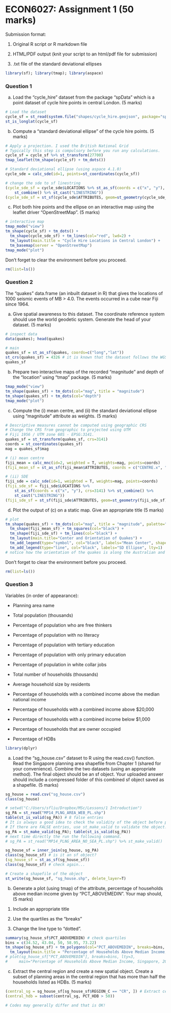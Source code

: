 # ECON6027: Assignment 1 (50 marks)

Submission format:

1. Original R script or R markdown file

2. HTML/PDF output (knit your script to an html/pdf file for submission)

3. .txt file of the standard deviational ellipses

```r
library(sf); library(tmap); library(aspace)
```

### Question 1
a) Load the “cycle_hire” dataset from the package “spData” which is a point dataset of cycle hire points in central London. (5 marks)

```r
# Load the dataset
cycle_sf = st_read(system.file("shapes/cycle_hire.geojson", package="spData"))
st_is_longlat(cycle_sf)
```

b) Compute a “standard deviational ellipse” of the cycle hire points. (5 marks)

```r
# Apply a projection. I used the British National Grid
# Typically this step is compulsory before you run any calculations.
cycle_sf = cycle_sf %>% st_transform(27700) 
tmap_leaflet(tm_shape(cycle_sf) + tm_dots())

# Standard deviational ellipse (using aspace 4.1.0)
cycle_sde = calc_sde(id=1, points=st_coordinates(cycle_sf))

# change the sde to sf linestring
(cycle_sde_sf = cycle_sde$LOCATIONS %>% st_as_sf(coords = c("x", "y"), crs=27700) %>% 
    st_combine() %>% st_cast("LINESTRING"))
(cycle_sde_sf = st_sf(cycle_sde$ATTRIBUTES, geom=st_geometry(cycle_sde_sf)))
```

c) Plot both hire points and the ellipse on an interactive map using the leaflet driver “OpenStreetMap”. (5 marks)

```r
# interactive map
tmap_mode("view")
tm_shape(cycle_sf) + tm_dots() + 
  tm_shape(cycle_sde_sf) + tm_lines(col="red", lwd=2) + 
  tm_layout(main.title = "Cycle Hire Locations in Central London") +
  tm_basemap(server = "OpenStreetMap")
tmap_mode("plot")
```

Don't forget to clear the environment before you proceed.

```r
rm(list=ls())
```

### Question 2
The “quakes” data.frame (an inbuilt dataset in R) that gives the locations of 1000 seismic events of MB > 4.0. The events occurred in a cube near Fiji since 1964.

a. Give spatial awareness to this dataset. The coordinate reference system should use the world geodetic system. Generate the head of your dataset. (5 marks)

```r
# inspect data
data(quakes); head(quakes)

# main
quakes_sf = st_as_sf(quakes, coords=c("long","lat"))
st_crs(quakes_sf) = 4326 # it is known that the dataset follows the WGS84.
quakes_sf
```

b. Prepare two interactive maps of the recorded “magnitude” and depth of the “location” using “tmap” package. (5 marks)

```r
tmap_mode("view")
tm_shape(quakes_sf) + tm_dots(col="mag", title = "magnitude")
tm_shape(quakes_sf) + tm_dots(col="depth")
tmap_mode("plot")
```

c. Compute the (i) mean centre, and (ii) the standard deviational ellipse using “magnitude” attribute as weights. (5 marks)

```r
# Descriptive measures cannot be computed using geographic CRS
# Change the CRS from geographic to projected using UTM 
# Fiji 1956 / UTM zone 60S - EPSG:3141.
quakes_sf = st_transform(quakes_sf, crs=3141)
coords = st_coordinates(quakes_sf)
mag = quakes_sf$mag

# (i) mean centre
fiji_mean = calc_mnc(id=2, weighted = T, weights=mag, points=coords)
(fiji_mean_sf = st_as_sf(fiji_mean$ATTRIBUTES, coords = c("CENTRE.x", "CENTRE.y"), crs=3141))

# (ii) SDE
fiji_sde = calc_sde(id=1, weighted = T, weights=mag, points=coords)
(fiji_sde_sf = fiji_sde$LOCATIONS %>% 
    st_as_sf(coords = c("x", "y"), crs=3141) %>% st_combine() %>% 
    st_cast("LINESTRING"))
(fiji_sde_sf = st_sf(fiji_sde$ATTRIBUTES, geom=st_geometry(fiji_sde_sf)))
```

d. Plot the output of (c) on a static map. Give an appropriate title (5 marks)

```r
# plot
tm_shape(quakes_sf) + tm_dots(col="mag", title = "magnitude", palette="Blues") + 
  tm_shape(fiji_mean_sf) + tm_squares(col="black") + 
  tm_shape(fiji_sde_sf) + tm_lines(col="black") + 
  tm_layout(main.title="Center and Orientation of Quakes") + 
  tm_add_legend(type="symbol", col="black", labels="Mean Center", shape=15) + 
  tm_add_legend(type="line", col="black", labels="SD Ellipse", lty=1)
# notice how the orientation of the quakes is along the Australian and Pacific plate intersection.
```

Don't forget to clear the environment before you proceed.

```r
rm(list=ls())
```

### Question 3
Variables (in order of appearance):

- Planning area name

- Total population (thousands)

- Percentage of population who are free thinkers

- Percentage of population with no literacy

- Percentage of population with tertiary education

- Percentage of population with only primary education

- Percentage of population in white collar jobs

- Total number of households (thousands)

- Average household size by residents

- Percentage of households with a combined income above the median national income

- Percentage of households with a combined income above $20,000

- Percentage of households with a combined income below $1,000

- Percentage of households that are owner occupied

- Percentage of HDBs

```r
library(dplyr)
```

a. Load the “sg_house.csv” dataset to R using the read.csv() function. Read the Singapore planning area shapefile from Chapter 1 (shared for your convenience). Combine the two datasets (using an appropriate method). The final object should be an sf object. Your uploaded answer should include a compressed folder of this combined sf object saved as a shapefile. (5 marks)

```r
sg_house = read.csv("sg_house.csv")
class(sg_house)

# setwd("C:/Users/sfliu/Dropbox/MSc/Lessons/1 Introduction")
sg_PA = st_read("MP14_PLNG_AREA_WEB_PL.shp") 
table(st_is_valid(sg_PA)) # 8 false entries
# It is always a good idea to check the validity of the object before proceeding. 
# If there are FALSE entries, use st_make_valid to validate the object.
sg_PA = st_make_valid(sg_PA); table(st_is_valid(sg_PA)) 
# next time directly the run the following command.
# sg_PA = st_read("MP14_PLNG_AREA_NO_SEA_PL.shp") %>% st_make_valid()

sg_house_sf = inner_join(sg_house, sg_PA)
class(sg_house_sf) # is it an sf object?
(sg_house_sf = st_as_sf(sg_house_sf))
class(sg_house_sf) # check again...

# Create a shapefile of the object 
st_write(sg_house_sf, "sg_house.shp", delete_layer=T)
```

b. Generate a plot (using tmap) of the attribute, percentage of households above median income given by “PCT_ABOVEMEDIN”. Your map should, (5 marks)

1. Include an appropriate title

2. Use the quartiles as the “breaks”

3. Change the line type to “dotted”.

```r
summary(sg_house_sf$PCT_ABOVEMEDIN) # check quartiles
bins = c(34.52, 43.04, 50, 58.95, 73.22)
tm_shape(sg_house_sf) + tm_polygons(col="PCT_ABOVEMEDIN", breaks=bins, lty=3) +
  tm_layout(main.title = "Percentage of Households Above Median Income, SG, 2015")
# plot(sg_house_sf["PCT_ABOVEMEDIN"], breaks=bins, lty=3, 
#     main="Percentage of Households Above Median Income, Singapore, 2015")
```

c. Extract the central region and create a new spatial object. Create a subset of planning areas in the central region that has more than half the households listed as HDBs. (5 marks)

```r
(central_sg = sg_house_sf[sg_house_sf$REGION_C == "CR", ]) # Extract central region
(central_hdb = subset(central_sg, PCT_HDB > 50))

# Codes may generally differ and that is OK!
```